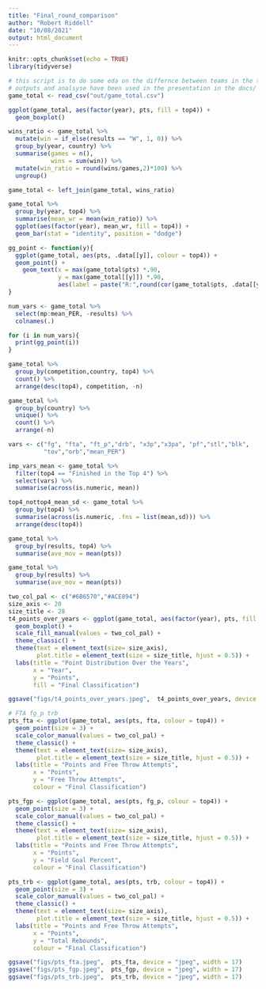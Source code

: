 ```yaml
---
title: "Final_round_comparison"
author: "Robert Riddell"
date: "10/08/2021"
output: html_document
---
```


```r
knitr::opts_chunk$set(echo = TRUE)
library(tidyverse)
```

```r
# this script is to do some eda on the differnce between teams in the top 4 vs the rest
# outputs and analsyse have been used in the presentation in the docs/ folder.
game_total <- read_csv("out/game_total.csv")
```

```r

ggplot(game_total, aes(factor(year), pts, fill = top4)) +
  geom_boxplot()

wins_ratio <- game_total %>% 
  mutate(win = if_else(results == "W", 1, 0)) %>% 
  group_by(year, country) %>% 
  summarise(games = n(),
            wins = sum(win)) %>% 
  mutate(win_ratio = round(wins/games,2)*100) %>% 
  ungroup()

game_total <- left_join(game_total, wins_ratio)      

game_total %>% 
  group_by(year, top4) %>% 
  summarise(mean_wr = mean(win_ratio)) %>% 
  ggplot(aes(factor(year), mean_wr, fill = top4)) +
  geom_bar(stat = "identity", position = "dodge")

gg_point <- function(y){
  ggplot(game_total, aes(pts, .data[[y]], colour = top4)) +
  geom_point() +
    geom_text(x = max(game_total$pts) *.90, 
              y = max(game_total[[y]]) *.90, 
              aes(label = paste("R:",round(cor(game_total$pts, .data[[y]]),2))))
}

num_vars <- game_total %>% 
  select(mp:mean_PER, -results) %>% 
  colnames(.)

for (i in num_vars){
  print(gg_point(i))
}

game_total %>% 
  group_by(competition,country, top4) %>% 
  count() %>% 
  arrange(desc(top4), competition, -n)

game_total %>% 
  group_by(country) %>% 
  unique() %>% 
  count() %>%  
  arrange(-n) 


```

```r

vars <- c("fg", "fta", "ft_p","drb", "x3p","x3pa", "pf","stl","blk",
          "tov","orb","mean_PER")

imp_vars_mean <- game_total %>% 
  filter(top4 == "Finished in the Top 4") %>% 
  select(vars) %>% 
  summarise(across(is.numeric, mean))
```

```r
top4_nottop4_mean_sd <- game_total %>% 
  group_by(top4) %>% 
  summarise(across(is.numeric, .fns = list(mean,sd))) %>% 
  arrange(desc(top4))

game_total %>% 
  group_by(results, top4) %>% 
  summarise(ave_mov = mean(pts))

game_total %>% 
  group_by(results) %>% 
  summarise(ave_mov = mean(pts))


```

```r
two_col_pal <- c("#6B6570","#ACE894")
size_axis <- 20
size_title <- 28
t4_points_over_years <- ggplot(game_total, aes(factor(year), pts, fill = top4)) +
  geom_boxplot() +
  scale_fill_manual(values = two_col_pal) +
  theme_classic() +
  theme(text = element_text(size= size_axis),
        plot.title = element_text(size = size_title, hjust = 0.5)) +
  labs(title = "Point Distribution Over the Years",
       x = "Year",
       y = "Points",
       fill = "Final Classification")

ggsave("figs/t4_points_over_years.jpeg",  t4_points_over_years, device = "jpeg", width = 17)
```

```r
# FTA fg_p trb
pts_fta <- ggplot(game_total, aes(pts, fta, colour = top4)) +
  geom_point(size = 3) +
  scale_color_manual(values = two_col_pal) +
  theme_classic() +
  theme(text = element_text(size= size_axis),
        plot.title = element_text(size = size_title, hjust = 0.5)) +
  labs(title = "Points and Free Throw Attempts",
       x = "Points",
       y = "Free Throw Attempts",
       colour = "Final Classification")

pts_fgp <- ggplot(game_total, aes(pts, fg_p, colour = top4)) +
  geom_point(size = 3) +
  scale_color_manual(values = two_col_pal) +
  theme_classic() +
  theme(text = element_text(size= size_axis),
        plot.title = element_text(size = size_title, hjust = 0.5)) +
  labs(title = "Points and Free Throw Attempts",
       x = "Points",
       y = "Field Goal Percent",
       colour = "Final Classification")

pts_trb <- ggplot(game_total, aes(pts, trb, colour = top4)) +
  geom_point(size = 3) +
  scale_color_manual(values = two_col_pal) +
  theme_classic() +
  theme(text = element_text(size= size_axis),
        plot.title = element_text(size = size_title, hjust = 0.5)) +
  labs(title = "Points and Free Throw Attempts",
       x = "Points",
       y = "Total Rebounds",
       colour = "Final Classification")

ggsave("figs/pts_fta.jpeg",  pts_fta, device = "jpeg", width = 17)
ggsave("figs/pts_fgp.jpeg",  pts_fgp, device = "jpeg", width = 17)
ggsave("figs/pts_trb.jpeg",  pts_trb, device = "jpeg", width = 17)


```

